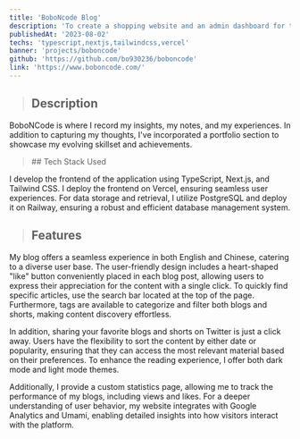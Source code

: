 ```yaml
---
title: 'BoboNcode Blog'
description: 'To create a shopping website and an admin dashboard for the camping gear brand JB Camping.'
publishedAt: '2023-08-02'
techs: 'typescript,nextjs,tailwindcss,vercel'
banner: 'projects/boboncode'
github: 'https://github.com/bo930236/boboncode'
link: 'https://www.boboncode.com/'
---
```


> ## Description

BoboNCode is where I record my insights, my notes, and my experiences. In addition to capturing my thoughts, I've incorporated a portfolio section to showcase my evolving skillset and achievements.

<blockquote className='with-icons'>
  ## Tech Stack Used
  <div className='not-prose mt-2'>
    <TechIcons techs={['typescript', 'nextjs', 'tailwindcss', 'vercel']} />
  </div>
</blockquote>
I develop the frontend of the application using TypeScript, Next.js, and Tailwind
CSS. I deploy the frontend on Vercel, ensuring seamless user experiences. For data
storage and retrieval, I utilize PostgreSQL and deploy it on Railway, ensuring a
robust and efficient database management system.

> ## Features

My blog offers a seamless experience in both English and Chinese, catering to a diverse user base. The user-friendly design includes a heart-shaped "like" button conveniently placed in each blog post, allowing users to express their appreciation for the content with a single click. To quickly find specific articles, use the search bar located at the top of the page. Furthermore, tags are available to categorize and filter both blogs and shorts, making content discovery effortless.

In addition, sharing your favorite blogs and shorts on Twitter is just a click away. Users have the flexibility to sort the content by either date or popularity, ensuring that they can access the most relevant material based on their preferences. To enhance the reading experience, I offer both dark mode and light mode themes.

Additionally, I provide a custom statistics page, allowing me to track the performance of my blogs, including views and likes. For a deeper understanding of user behavior, my website integrates with Google Analytics and Umami, enabling detailed insights into how visitors interact with the platform.
